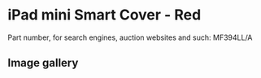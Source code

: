 # iPad mini Smart Cover - Red

Part number, for search engines, auction websites and such: MF394LL/A

## Image gallery

<div style={{ width: "768px" }}>
  <GalleryComponent
    images={[
      {
        original: "/everysource/MF394",
        thumbnail: "/everypreview/MF394",
      },
      {
        original: "/everysource/MF394_AV1_SILVER",
        thumbnail: "/everypreview/MF394_AV1_SILVER",
      },
      {
        original: "/everysource/MF394_AV1_SPACE_GRAY",
        thumbnail: "/everypreview/MF394_AV1_SPACE_GRAY",
      },
      {
        original: "/everysource/MF394_AV2",
        thumbnail: "/everypreview/MF394_AV2",
      },
      {
        original: "/everysource/MF394_AV3",
        thumbnail: "/everypreview/MF394_AV3",
      },
      {
        original: "/everysource/MF394_AV4",
        thumbnail: "/everypreview/MF394_AV4",
      },
      {
        original: "/everysource/MF394_AV5",
        thumbnail: "/everypreview/MF394_AV5",
      }
    ]}
  />
</div>